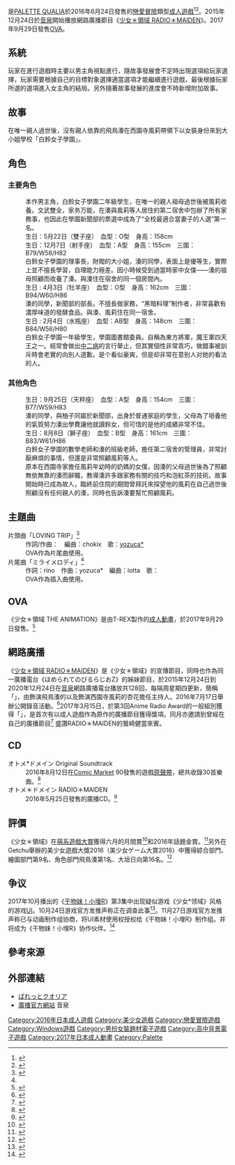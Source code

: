 {{Infobox animanga/Headerofja
|title= 少女＊領域
|image= オトメ＊ドメイン.jpg
|size= 280px
|caption= 
|japanese= オトメ＊ドメイン
|english= Otome*Domain
|romaji=
|genre= 女裝、學園、[[戀愛喜劇|戀愛喜劇]]
}}
{{Infobox animanga/name
|original= 
|official= 
|formal= 
|common= 少女＊領域、乙女＊領域
}}
{{Infobox animanga/Game
|標題=
|類型=[[戀愛冒險|戀愛冒險]]
|使用平台=Windows Vista/7/8/8.1/10
|遊戲引擎=[[吉里吉里|吉里吉里]]
|開發團隊=[[PALETTE|PALETTE QUALIA]]
|代理商=PALETTE QUALIA
|製作人=
|監製=
|腳本=NYAON
|程式=
|音樂=BURTON
|美術={{lang|ja|館川まこ}}、{{lang|ja|こもわた遙華}}（SD）
|遊戲人數=1
|發售日=2016年6月24日
|對象年齡=18禁
|結局數=3
}}
{{Infobox animanga/OVA
|標題= 
|原案= 
|原作= 
|總導演= 
|導演= 雷火劍
|系列構成= 
|劇本= 筋肉☆羅生門
|人物原案= 
|人物設定= 鈴木貴人
|機械設定= 
|音樂= 
|音樂製作= 
|動畫製作= T-REX
|製作= Pink Pineapple
|代理發行= 
|其他代理發行=
|網路= 
|發售日= 2017年9月29日
|話數= 1
|其他= 成人動畫
}}
{{Infobox animanga/Other
|title=其他相關作品 
|內容=
*[[少女＊領域_RADIO＊MAIDEN|少女＊領域 RADIO＊MAIDEN]]
}}
{{Infobox animanga/Footerofja}}
{{日本作品|少女＊領域|オトメ＊ドメイン}}是[[PALETTE|PALETTE QUALIA]]於2016年6月24日發售的[[戀愛冒險|戀愛冒險]]類型[[日本成人遊戲|成人遊戲]]<ref>{{cite web|script-title=ja:オトメ＊ドメイン|url=http://www.getchu.com/soft.phtml?id=869780|publisher=Getchu.com|accessdate=2017年5月20日|language=ja|archive-date=2017年5月11日|archive-url=https://web.archive.org/web/20170511171044/http://www.getchu.com/soft.phtml?id=869780|dead-url=no}}</ref><ref>{{cite web|script-title=ja:オトメ＊ドメイン特集|url=http://www.game-style.jp:80/special/201605/25/00dom_pq.php?permission=true|publisher=Game-Style|accessdate=2017年5月20日|language=ja|archive-url=https://web.archive.org/web/20160530224530/http://www.game-style.jp/special/201605/25/00dom_pq.php?permission=true|archive-date=2016年5月30日|dead-url=yes}}</ref>。2015年12月24日於[[音泉|音泉]]開始播放網路廣播節目《[[少女＊領域_RADIO＊MAIDEN|少女＊領域 RADIO＊MAIDEN]]》。2017年9月29日發售[[OVA|OVA]]。

==系統==
玩家在進行遊戲時主要以男主角視點進行，隨故事發展會不定時出現選項給玩家選擇，玩家需要根據自己的目標對象選擇適當選項才能繼續進行遊戲，最後根據玩家所選的選項進入女主角的結局。另外隨著故事發展的進度會不時新增附加故事。

==故事==
在唯一親人過世後，沒有親人依靠的飛鳥湊在西園寺風莉帶領下以女裝身份來到大小姐學校「白鈴女子學園」。

==角色==
===主要角色===
;{{jp|c=飛鳥湊|j=飛鳥 湊|hg=あすか みなと|extra2=聲：{{Link-ja|歩サラ|歩サラ}}<ref>{{cite web|url=http://qualia.clearrave.co.jp/character/chara04.html|script-title=ja:飛鳥 湊|publisher=PALETTE QUALIA|accessdate=2016年12月23日|language=ja|archive-date=2016年6月7日|archive-url=https://web.archive.org/web/20160607085649/http://qualia.clearrave.co.jp/character/chara04.html|dead-url=no}}</ref>|help=no}}
:本作男主角，白鈴女子學園二年級學生，在唯一的親人祖母過世後被風莉收養。文武雙全，家务万能，在湊與風莉等人居住的第二宿舍中包辦了所有家務事，也因此在學園新聞部的票選中成為了“全校最適合當妻子的人選”第一名。
:生日：5月22日（雙子座）　血型：O型　身高：158cm
;{{jp|c=西園寺風莉|j=西園寺 風莉|hg=さいおんじ かざり|extra2=聲：{{Link-ja|杏花 (聲優)|杏花|杏花}}<ref>{{cite web|url=http://qualia.clearrave.co.jp/character/chara01.html|script-title=ja:西園寺 風莉|publisher=PALETTE QUALIA|accessdate=2016年12月23日|language=ja|archive-date=2016年6月7日|archive-url=https://web.archive.org/web/20160607085623/http://qualia.clearrave.co.jp/character/chara01.html|dead-url=no}}</ref>|help=no}}
:生日：12月7日（射手座）　血型：A型　身高：155cm　三圍：B79/W58/H82
:白鈴女子學園的理事長，財閥的大小姐，湊的同學，表面上是優等生，實際上並不擅長學習，自理能力極差。因小時候受到過當時家中女僕——湊的祖母照顧而收養了湊。與湊住在宿舍的同一個房間內。
;{{jp|c=貴船柚子|j=貴船 柚子|hg=きふね ゆず|extra2=聲：{{Link-ja|上田朱音|上田朱音}}（遊戲）<ref>{{cite web|url=http://qualia.clearrave.co.jp/character/chara02.html|script-title=ja:貴船 柚子|publisher=PALETTE QUALIA|accessdate=2016年12月23日|language=ja|archive-date=2016年6月5日|archive-url=https://web.archive.org/web/20160605220554/http://qualia.clearrave.co.jp/character/chara02.html|dead-url=no}}</ref>；[[花影蛍|花影蛍]](OVA)<ref>{{cite web|url=http://www.pinkpineapple.co.jp/n_detail.php?nid=110|script-title=ja:OVA『オトメドメインTHE ANIMATION』「貴船柚子（きふね ゆず）」キャスト変更のお知らせ|publisher=PinkPineapple|accessdate=2017年8月17日|language=ja|archive-date=2017年8月18日|archive-url=https://web.archive.org/web/20170818004234/http://www.pinkpineapple.co.jp/n_detail.php?nid=110|dead-url=no}}</ref>|help=no}}
:生日 : 4月3日（牡羊座）　血型：O型　身高：162cm　三圍：B94/W60/H86
:湊的同學，新聞部的部長。不擅長做家務，“黑暗料理”制作者，非常喜歡有濃厚味道的發酵食品。與湊、風莉住在同一宿舍。
;{{jp|c=大垣日向|j=大垣 ひなた|hg=おおがき ひなた|extra2=聲：{{Link-ja|姫川あいり|姫川あいり}}<ref>{{cite web|url=http://qualia.clearrave.co.jp/character/chara03.html|script-title=ja:大垣 ひなた|publisher=PALETTE QUALIA|accessdate=2016年12月23日|language=ja|archive-date=2016年6月1日|archive-url=https://web.archive.org/web/20160601225406/http://qualia.clearrave.co.jp/character/chara03.html|dead-url=no}}</ref>|help=no}}
:生日 : 2月4日（水瓶座）　血型：AB型　身高：148cm　三圍：B84/W56/H80
:白鈴女子學園一年級學生，學園圖書館委員。自稱為東方將軍，魔王軍四天王之一。經常會做出[[中二病|中二病]]的言行舉止，但其實個性非常乖巧，做錯事被訓斥時會老實的向別人道歉。是个看似豪爽，但是却非常在意别人对她的看法的人。

===其他角色===
;{{jp|c=皆見美結|j=皆見 美結|hg=みなみ みゆ|extra2=聲：{{Link-ja|鶴屋春人|鶴屋春人}}<ref>{{cite web|url=http://qualia.clearrave.co.jp/character/chara05.html|script-title=ja:皆見 美結|publisher=PALETTE QUALIA|accessdate=2016年12月23日|language=ja|archive-date=2016年6月4日|archive-url=https://web.archive.org/web/20160604074805/http://qualia.clearrave.co.jp/character/chara05.html|dead-url=no}}</ref>|help=no}}
:生日：9月25日（天秤座）　血型：A型　身高：154cm　三圍：B77/W59/H83
:湊的同學，與柚子同屬於新聞部，出身於普通家庭的學生，父母為了培養他的氣質努力湊出學費讓他就讀鈴女，但可惜的是他的成績非常不佳。
;{{jp|c=那波七海|j=那波 七海|hg=ななみ ななみ|extra2=聲：[[七瀨輪|七瀨輪]]<ref>{{cite web|url=http://qualia.clearrave.co.jp/character/chara06.html|script-title=ja:那波 七海|publisher=PALETTE QUALIA|accessdate=2016年12月23日|language=ja|archive-date=2016年6月4日|archive-url=https://web.archive.org/web/20160604074919/http://qualia.clearrave.co.jp/character/chara06.html|dead-url=no}}</ref>|help=no}}
:生日：8月8日（獅子座）　血型：B型　身高：161cm　三圍：B83/W61/H86
:白鈴女子學園的數學老師和湊的班級老師，擔任第二宿舍的管理員，非常討厭麻煩的事情，但還是非常照顧風莉等人。
; {{nihongo|湊的祖母|}}
:原本在西園寺家擔任風莉年幼時的奶媽的女僕，因湊的父母過世後為了照顧無依無靠的湊而辭職，教導湊許多跟家務有關的技巧和泡紅茶的技術。故事開始時已成為故人，臨終前住院的期間曾拜託來探望他的風莉在自己過世後照顧沒有任何親人的湊，同時也告訴湊要幫忙照顧風莉。

==主題曲==
;片頭曲「LOVING TRIP」<ref name="OP&ED">{{cite web|script-title=ja:スペシャル｜オトメ＊ドメイン|url=http://qualia.clearrave.co.jp/special/op.html|publisher=PALETTE QUALIA|accessdate=2017年8月17日|language=ja|archive-date=2017年8月19日|archive-url=https://web.archive.org/web/20170819073500/http://qualia.clearrave.co.jp/special/op.html|dead-url=no}}</ref>
:作詞/作曲：{{Link-ja|rino|rino}}　編曲：chokix　歌：[[yozuca*|yozuca*]]
:OVA作為片尾曲使用。
;片尾曲「ミライメロディ」<ref name="OP&ED"/>
:作詞：rino　作曲：yozuca*　編曲：lotta　歌：{{Link-ja|yozurino*|yozurino*}}
:OVA作為插入曲使用。

==OVA==
《少女＊領域 THE ANIMATION》是由T-REX製作的[[成人動畫|成人動畫]]，於2017年9月29日發售。<ref>{{cite web|title=オトメ＊ドメイン THE ANIMATION|url=http://www.getchu.com/soft.phtml?id=964780|website=Getchu.com|language=ja|accessdate=2017-08-17|archive-date=2017-08-19|archive-url=https://web.archive.org/web/20170819003609/http://www.getchu.com/soft.phtml?id=964780|dead-url=no}}</ref>

==網路廣播==
{{main|少女＊領域 RADIO＊MAIDEN}}
《[[少女＊領域_RADIO＊MAIDEN|少女＊領域 RADIO＊MAIDEN]]》是《少女＊領域》的宣傳節目，同時也作為同一廣播電台《ほめられてのびるらじおZ》的姊妹節目，於2015年12月24日到2020年12月24日在[[音泉|音泉]]網路廣播電台播放共128回，每隔周星期四更新，簡稱「{{lang|ja|処女らじ}}」，由飾演飛鳥湊的{{lang|ja|歩サラ}}以及飾演西園寺風莉的杏花擔任主持人。2016年7月17日舉辦公開錄音活動。<ref>{{cite web|script-title=ja:話題沸騰『オトメ＊ドメイン』ラジオ番組の公開録音が決定！|url=http://dengeki-hime.com/2016/06/09/17139/|publisher=電撃姫.com|accessdate=2017年5月20日|language=ja|title=存档副本|archive-url=https://web.archive.org/web/20171013120639/http://dengeki-hime.com/2016/06/09/17139/|archive-date=2017年10月13日|dead-url=yes}}</ref>2017年3月15日，於第3回Anime Radio Award的一般組別獲得「{{lang|ja|BEST FEMALE RADIO 最優秀女性ラジオ賞}}」，是首次有以成人遊戲作為原作的廣播節目獲得獎項。同月亦邀請到曾經在自己的廣播節目<ref>{{cite web|script-title=ja:２０１７年３月１日（水）OA　＃１９１|url=http://www.joqr.co.jp/yonayona/2017/03/post-173.html|publisher=鷲崎健のヨルナイト×ヨルナイト|accessdate=2017年10月13日|language=ja|archive-date=2017年10月13日|archive-url=https://web.archive.org/web/20171013120657/http://www.joqr.co.jp/yonayona/2017/03/post-173.html|dead-url=no}}</ref>
盛讚RADIO＊MAIDEN的鷲崎健當來賓。

==CD==
;オトメ*ドメイン Original Soundtrack
:2016年8月12日在[[Comic_Market|Comic Market]] 90發售的遊戲[[原聲帶|原聲帶]]，總共收錄30首樂曲。<ref>{{cite web|title=少女＊領域 原聲帶|url=http://www.9tensu.com/2016/09/Otome-Domain-OST.html|publisher=9Tensu|accessdate=2017年5月20日|language=en|archive-date=2017年3月2日|archive-url=https://web.archive.org/web/20170302100005/http://www.9tensu.com/2016/09/Otome-Domain-OST.html|dead-url=no}}</ref>
;オトメ＊ドメイン RADIO＊MAIDEN
:2016年5月25日發售的廣播CD。<ref>{{cite web|script-title=ja:『オトメ＊ドメイン』ラジオCD発売。下ネタラジオの記録がここに！|url=http://dengeki-hime.com/2016/06/13/17378/|publisher=電撃姫.com|accessdate=2017年5月20日|language=ja|title=存档副本|archive-url=https://web.archive.org/web/20161220120544/http://dengeki-hime.com/2016/06/13/17378/|archive-date=2016年12月20日|dead-url=yes}}</ref>

==評價==
《少女＊領域》在[[萌系遊戲大賞|萌系遊戲大賞]]獲得六月的月間賞<ref>{{cite web|script-title=ja:2016月間賞|url=http://moe-gameaward.com/monthly/index.html|work=萌系遊戲大賞官方網站|accessdate=2017年5月20日|language=ja|archive-date=2017年5月6日|archive-url=https://web.archive.org/web/20170506014757/http://moe-gameaward.com/monthly/index.html|dead-url=no}}</ref>和2016年話題金賞。<ref>{{cite web|script-title=ja:2016年度受賞作品|url=http://moe-gameaward.com/prize/2016/topic.html|website=萌えゲーアワード|accessdate=2017年5月20日|language=ja|archive-date=2017年5月25日|archive-url=https://web.archive.org/web/20170525223604/http://moe-gameaward.com/prize/2016/topic.html|dead-url=no}}</ref>另外在Getchu舉辦的美少女遊戲大獎2016（美少女ゲーム大賞2016）中獲得綜合部門、繪圖部門第9名、角色部門飛鳥湊第1名、大垣日向第16名。<ref>{{cite web|script-title=ja:美少女ゲーム大賞2016|url=http://www.getchu.com/pc/2016_g_ranking/|website=Getchu.com|accessdate=2017年5月20日|language=ja|archive-date=2020年2月19日|archive-url=https://web.archive.org/web/20200219203222/http://www.getchu.com/pc/2016_g_ranking/|dead-url=no}}</ref>

==争议==
2017年10月播出的《[[乾物妹！小埋|干物妹！小埋R]]》第3集中出现疑似游戏《少女*领域》风格的游戏[[UI|UI]]。10月24日游戏官方发推声称正在调查此事<ref>{{Cite web|title=ツイート内容|url=https://twitter.com/info_qualia/status/922772983831183360|accessdate=2017-10-26|date=2017年10月24日 19:33(时区未知)|publisher=湊くん人形＠ぱれっとクオリア(Twitter)|language=ja|archiveurl=https://web.archive.org/web/20171024132546/https://twitter.com/info_qualia/status/922772983831183360|archivedate=2017年10月24日|deadlinkdate=}}</ref>。11月27日游戏官方发推声称已与动画制作组协商，将UI素材使用权授权给《干物妹！小埋R》制作组。并将成为《干物妹！小埋R》协作伙伴。<ref>{{Cite web|title=ツイート内容|url=https://twitter.com/info_qualia/status/935091311186604035|accessdate=2017-12-14|date=2017年11月27日 19:21(时区未知)|publisher=湊くん人形＠ぱれっとクオリア(Twitter)|language=ja|archiveurl=https://web.archive.org/web/20171229140537/https://twitter.com/info_qualia/status/935091311186604035|archivedate=2017年12月29日|deadlinkdate=}}</ref>

==參考來源==
{{reflist|2}}

==外部連結==
*[http://qualia.clearrave.co.jp/ ぱれっとクオリア] {{Wayback|url=http://qualia.clearrave.co.jp/ |date=20190906192304 }}{{ja}}
*[http://www.onsen.ag/program/otomain/ 廣播官方網站] {{Wayback|url=http://www.onsen.ag/program/otomain/ |date=20151221002004 }}音泉{{ja}}

{{CLEAR RAVE}}

{{DEFAULTSORT:OTOME DOMAIN}}
[[Category:2016年日本成人遊戲|Category:2016年日本成人遊戲]]
[[Category:美少女遊戲|Category:美少女遊戲]]
[[Category:戀愛冒險遊戲|Category:戀愛冒險遊戲]]
[[Category:Windows遊戲|Category:Windows遊戲]]
[[Category:男扮女裝題材電子遊戲|Category:男扮女裝題材電子遊戲]]
[[Category:高中背景電子遊戲|Category:高中背景電子遊戲]]
[[Category:2017年日本成人動畫|Category:2017年日本成人動畫]]
[[Category:Palette|Category:Palette]]